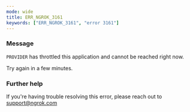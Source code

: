 ```yaml
---
mode: wide
title: ERR_NGROK_3161
keywords: ["ERR_NGROK_3161", "error 3161"]
---
```



### Message

`PROVIDER` has throttled this application and cannot be reached right now.

Try again in a few minutes.

<ErrorDetails />

### Further help

If you're having trouble resolving this error, please reach out to [support@ngrok.com](mailto:support@ngrok.com?subject=Help%20with%20ERR_NGROK_3161)

